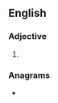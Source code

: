 ==English==

===Adjective===
{{head|en|adjective comparative form}}

# {{en-comparative of|seedy}}

===Anagrams===
* {{anagrams|en|Desiree|Desirée|Désirée}}